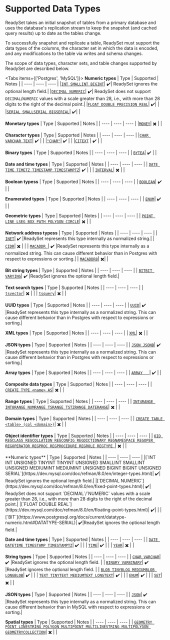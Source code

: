 
# Supported Data Types

ReadySet takes an initial snapshot of tables from a primary database and uses the database's replication stream to keep the snapshot (and cached query results) up to date as the tables change.

To successfully snapshot and replicate a table, ReadySet must support the data types of the columns, the character set in which the data is encoded, and any modifications to the table via writes and schema changes.

The scope of data types, character sets, and table changes supported by ReadySet are described below. 

<Tabs items={['Postgres', 'MySQL']}>
<Tab>
**Numeric types**
| Type | Supported | Notes |
| ---- | ---- | ---- |
|[`INT SMALLINT BIGINT`](https://www.postgresql.org/docs/current/datatype-numeric.html#DATATYPE-INT)| ✔️| ReadySet ignores the optional length field.|
|[`DECIMAL NUMERIC`](https://www.postgresql.org/docs/current/datatype-numeric.html#DATATYPE-NUMERIC-DECIMAL)| ✔️| ReadySet does not support `DECIMAL`/`NUMERIC` values with a scale greater than 28, i.e., with more than 28 digits to the right of the decimal point.|
|[`FLOAT DOUBLE PRECISION REAL`](https://dev.mysql.com/doc/refman/8.0/en/floating-point-types.html)| ✔️| |
|[`SERIAL SMALLSERIAL BIGSERIAL`](https://www.postgresql.org/docs/current/datatype-numeric.html#DATATYPE-SERIAL)| ✔️| | 

**Monetary types**
| Type | Supported | Notes |
| ---- | ---- | ---- |
|[`MONEY`](https://www.postgresql.org/docs/current/datatype-money.html)| ✖️ | |

**Character types**
| Type | Supported | Notes |
| ---- | ---- | ---- |
|[`CHAR VARCHAR TEXT`](https://www.postgresql.org/docs/current/datatype-character.html)| ✔️ | |
|[`"CHAR"`](https://www.postgresql.org/docs/current/datatype-character.html#DATATYPE-CHARACTER-SPECIAL-TABLE)| ✔️ | |
|[`CITEXT`](https://www.postgresql.org/docs/15/citext.html) | ✔️ | | 

**Binary types**
| Type | Supported | Notes |
| ---- | ---- | ---- |
| [`BYTEA`](https://www.postgresql.org/docs/current/datatype-binary.html)| ✔️ | |

**Date and time types**
| Type | Supported | Notes |
| ---- | ---- | ---- |
| [`DATE TIME TIMETZ TIMESTAMP TIMESTAMPTZ`](https://www.postgresql.org/docs/current/datatype-datetime.html)| ✔️ | |
| [`INTERVAL`](https://www.postgresql.org/docs/current/datatype-datetime.html)| ✖️ | |

**Boolean typess**
| Type | Supported | Notes |
| ---- | ---- | ---- |
| [`BOOLEAN`](https://www.postgresql.org/docs/current/datatype-boolean.html)| ✔️ | |

**Enumerated types**
| Type | Supported | Notes |
| ---- | ---- | ---- |
| [`ENUM`](https://www.postgresql.org/docs/current/datatype-enum.html)| ✔️ | |

**Geometric types**
| Type | Supported | Notes |
| ---- | ---- | ---- |
| [`POINT LINE LSEG BOX PATH POLYGON CIRCLE`](https://www.postgresql.org/docs/current/datatype-geometric.html)| ✖️ | |

**Network address typess**
| Type | Supported | Notes |
| ---- | ---- | ---- |
| [`INET`](https://www.postgresql.org/docs/current/datatype-net-types.html#DATATYPE-INET)| ✔️ |ReadySet represents this type internally as normalized string.|
| [`CIDR`](https://www.postgresql.org/docs/current/datatype-net-types.html#DATATYPE-CIDR)| ✖️ | |
| [`MACADDR	`](https://www.postgresql.org/docs/current/datatype-net-types.html#DATATYPE-MACADDR)| ✔️ |ReadySet represents this type internally as a normalized string. This can cause different behavior than in Postgres with respect to expressions or sorting.|
| [`MACADDR8`](https://www.postgresql.org/docs/current/datatype-net-types.html#DATATYPE-MACADDR8)| ✖️| |
	
**Bit string types**
| Type | Supported | Notes |
| ---- | ---- | ---- |
| [`BITBIT VARYING`](https://www.postgresql.org/docs/current/datatype-bit.html)| ✔️ |ReadySet ignores the optional length field.|

**Text search types**
| Type | Supported | Notes |
| ---- | ---- | ---- |
| [`tsvector`](https://www.postgresql.org/docs/current/datatype-textsearch.html#DATATYPE-TSVECTOR)| ✖️ | |
| [`tsquery`](https://www.postgresql.org/docs/current/datatype-textsearch.html#DATATYPE-TSQUERY)| ✖️ | |

**UUID types**
| Type | Supported | Notes |
| ---- | ---- | ---- |
| [`UUID`](https://www.postgresql.org/docs/current/datatype-uuid.html)| ✔️ |ReadySet represents this type internally as a normalized string. This can cause different behavior than in Postgres with respect to expressions or sorting.|

**XML types**
| Type | Supported | Notes |
| ---- | ---- | ---- |
| [`XML`](https://www.postgresql.org/docs/current/datatype-xml.html)| ✖️ | |

**JSON types**
| Type | Supported | Notes |
| ---- | ---- | ---- |
| [`JSON JSONB`](https://www.postgresql.org/docs/current/datatype-json.html)| ✔️ |ReadySet represents this type internally as a normalized string. This can cause different behavior than in Postgres with respect to expressions or sorting.|
		
**Array types**
| Type | Supported | Notes |
| ---- | ---- | ---- |
| [`ARRAY	`](https://www.postgresql.org/docs/current/arrays.html)| ✔️ | |

**Composite data types**
| Type | Supported | Notes |
| ---- | ---- | ---- |
| [`CREATE TYPE <name> AS`](https://www.postgresql.org/docs/current/rowtypes.html)| ✖️ | |

**Range types**
| Type | Supported | Notes |
| ---- | ---- | ---- |
| [`INT4RANGE INT8RANGE NUMRANGE TSRANGE TSTZRANGE DATERANGE`](https://www.postgresql.org/docs/current/rangetypes.html)| ✖️ | |
	
**Domain types**
| Type | Supported | Notes |
| ---- | ---- | ---- |
| [`CREATE TABLE <table> (col <domain>)`](https://www.postgresql.org/docs/current/domains.html)| ✖️ | |
	
**Object identifier types**
| Type | Supported | Notes |
| ---- | ---- | ---- |
| [`OID REGCLASS REGCOLLATION REGCONFIG REGDICTIONARY REGNAMESPACE REGOPER REGOPERATOR REGPROC REGPROCEDURE REGROLE REGTYPE	`](https://www.postgresql.org/docs/current/datatype-oid.html)| ✖️ | |
</Tab>

<Tab>
**Numeric types**
| Type | Supported | Notes |
| ---- | ---- | ---- |
|[`INT INT UNSIGNED TINYINT TINYINT UNSIGNED SMALLINT SMALLINT UNSIGNED MEDIUMINT MEDIUMINT UNSIGNED BIGINT BIGINT UNSIGNED SERIAL`](https://dev.mysql.com/doc/refman/8.0/en/integer-types.html)| ✔️| ReadySet ignores the optional length field.|
|[`DECIMAL NUMERIC`](https://dev.mysql.com/doc/refman/8.0/en/fixed-point-types.html)| ✔️| ReadySet does not support `DECIMAL`/`NUMERIC` values with a scale greater than 28, i.e., with more than 28 digits to the right of the decimal point.|
|[`FLOAT DOUBLE REAL`](https://dev.mysql.com/doc/refman/8.0/en/floating-point-types.html)| ✔️| |
|[`BIT`](https://www.postgresql.org/docs/current/datatype-numeric.html#DATATYPE-SERIAL)| ✔️|ReadySet ignores the optional length field.| 

**Date and time types**
| Type | Supported | Notes |
| ---- | ---- | ---- |
| [`DATE DATETIME TIMESTAMP TIMESTAMPTZ`](https://dev.mysql.com/doc/refman/8.0/en/datetime.html)| ✔️ | |
| [`TIME`](https://dev.mysql.com/doc/refman/8.0/en/time.html)| ✔️ | |
| [`YEAR`](https://dev.mysql.com/doc/refman/8.0/en/year.html)| ✖️ | |

**String types**
| Type | Supported | Notes |
| ---- | ---- | ---- |
| [`CHAR VARCHAR`](https://dev.mysql.com/doc/refman/8.0/en/char.html)| ✔️ |ReadySet ignores the optional length field. |
| [`BINARY VARBINARY`](https://dev.mysql.com/doc/refman/8.0/en/binary-varbinary.html)| ✔️ |ReadySet ignores the optional length field. |
| [`BLOB TINYBLOG MEDIUMBLOB LONGBLOB`](https://dev.mysql.com/doc/refman/8.0/en/blob.html)| ✔️ | |
| [`TEXT TINYTEXT MEDIUMTEXT LONGTEXT`](https://dev.mysql.com/doc/refman/8.0/en/blob.html)| ✔️ | |
| [`ENUM`](https://dev.mysql.com/doc/refman/8.0/en/enum.html)| ✔️ | |
| [`SET`](https://dev.mysql.com/doc/refman/8.0/en/set.html)| ✖️ | |

**JSON types**
| Type | Supported | Notes |
| ---- | ---- | ---- |
| [`JSON`](https://dev.mysql.com/doc/refman/8.0/en/json.html)| ✔️ |ReadySet represents this type internally as a normalized string. This can cause different behavior than in MySQL with respect to expressions or sorting.|

**Spatial types**
| Type | Supported | Notes |
| ---- | ---- | ---- |
| [`GEOMETRY POINT LINESTRING POLYGON MULTIPOINT MULTILINESTRING MULTIPOLYGON GEOMETRYCOLLECTION`](https://dev.mysql.com/doc/refman/8.0/en/spatial-type-overview.html)| ✖️ | |
</Tab>
</Tabs>